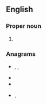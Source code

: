 {{also|ESD}}
==English==

===Proper noun===
{{en-proper noun}}

# {{abbreviation of|Esdras|lang=en}}

===Anagrams===
* {{l|en|Des}}, {{l|en|dEs}}, {{l|en|DES}}
* {{l|en|eds.}}
* {{l|en|SDE}}
* {{l|en|sed}}, {{l|en|SED}}
